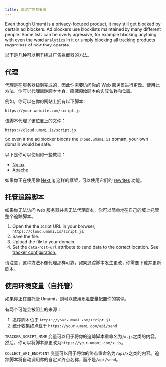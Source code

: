 ```yaml
---
title: 绕过广告拦截器
---
```


Even though Umami is a privacy-focused product, it may still get blocked by
certain ad blockers. Ad blockers use blocklists maintained by many different people.
Some lists can be overly agressive, for example blocking anything with even
the word `analytics` in it or simply blocking all tracking products regardless
of how they operate.

以下是几种可以用于绕过广告拦截器的方法。

## 代理

代理是在服务器级别完成的，因此你需要访问你的 Web 服务器进行更改。使用此方法，你可以代理跟踪脚本本身，隐藏原始脚本的实际名称和位置。

例如，你可以在你的网站上拥有以下脚本：

`https://your-website.com/script.js`

该脚本代理了该位置上的文件：

`https://cloud.umami.is/script.js`

So even if the ad blocker blocks the `cloud.umami.is` domain, your own domain would be safe.

以下是你可以使用的一些教程：

- [Nginx](https://docs.nginx.com/nginx/admin-guide/web-server/reverse-proxy/)
- [Apache](https://httpd.apache.org/docs/2.4/howto/reverse_proxy.html)

如果你正在使用像 [Next.js](https://nextjs.org) 这样的框架，可以使用它们的 [rewrites](https://nextjs.org/docs/pages/api-reference/next-config-js/rewrites) 功能。

## 托管追踪脚本

如果你无法访问 web 服务器并且无法代理脚本，你可以简单地在自己的域上托管整个追踪脚本。

1. Open the the script URL in your browser, `https://cloud.umami.is/script.js`.
2. Save the file.
3. Upload the file to your domain.
4. Set the `data-host-url` attribute to send data to the correct location. See [tracker configuration.](https://umami.is/docs/tracker-configuration)

请注意，这种方法不像代理那样可靠，如果追踪脚本发生更改，你需要下载并更新脚本。

## 使用环境变量（自托管）

如果你正在自托管 Umami，则可以使用[环境变量](/docs/environment-variables)配置你的实例。

有两个可能会被阻止的来源：

1. 追踪脚本位于 `https://your-umami.com/script.js`
2. 统计收集终点位于 `https://your-umami.com/api/send`

`TRACKER_SCRIPT_NAME` 变量可以用于将你的追踪脚本重命名为`/x.js`之类的内容。然后，你可以将脚本源更改为`https://your-umami.com/x.js`。

`COLLECT_API_ENDPOINT` 变量可以用于将你的终点重命名为`/api/x`之类的内容。追踪脚本将自动调用你的自定义终点名称，而不是`/api/send`。
